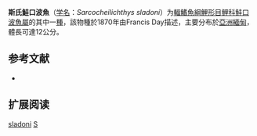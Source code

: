 {{Speciesbox
| name = 斯氏鮭口波魚
| status = LC
| status_system = IUCN3.1
| image = Salmophasia sladoni Day.png
| genus = Sarcocheilichthys
| species = sladoni
| authority = [[Day|Day]], 1870
| synonyms = *''Chela sladoni''<br /><small>Day, 1870</small>
*''Salmostoma sladoni''<br /><small>Day, 1870</small>
}}

'''斯氏鮭口波魚'''（[[学名|学名]]：''Sarcocheilichthys sladoni''）为[[輻鰭魚綱|輻鰭魚綱]][[鯉形目|鯉形目]][[鲤科|鲤科]][[鮭口波魚屬|鮭口波魚屬]]的其中一[[種|種]]，該物種於1870年由Francis Day描述，主要分布於[[亞洲|亞洲]][[緬甸|緬甸]]，體長可達12公分。

== 参考文献 ==
*{{FishBase_species|genus=Sarcocheilichthys|species=sladoni|year=2011|month=12}}

== 扩展阅读 ==
{{refbegin}}
{{wikispecies-inline|Salmophasia sladoni|斯氏鮭口波魚}}
{{refend}}
{{Taxonbar|from=Q3758373}}

[[Category:鮭口波魚屬|sladoni]]
[[Category:1870年描述的鱼类|S]]


{{鯉形目小作品}}